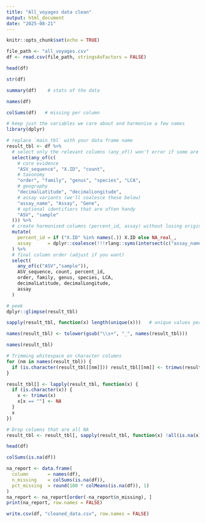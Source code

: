 ---
title: "All_voyages data clean"
output: html_document
date: "2025-08-21"
---

```{r setup, include=FALSE}
knitr::opts_chunk$set(echo = TRUE)
```


```{r}
file_path <- "all_voyages.csv"                
df <- read.csv(file_path, stringsAsFactors = FALSE)
```

```{r}
head(df)
```

```{r}
str(df)
```
```{r}
summary(df)    # stats of the data
```

```{r}
names(df)
```


```{r}
colSums(df)   # missing per column
```

```{r}
# keep just the variables we care about and harmonise a few names
library(dplyr)

# replace `main_tbl` with your data frame name
result_tbl <- df %>%
  # select only the relevant columns (any_of() won't error if some are missing)
  select(any_of(c(
    # core evidence
    "ASV_sequence", "X.ID", "count",
    # taxonomy
    "order", "family", "genus", "species", "LCA",
    # geography
    "decimalLatitude", "decimalLongitude",
    # assay variants (we'll coalesce these below)
    "assay_name", "Assay", "Gene",
    # optional identifiers that are often handy
    "ASV", "sample"
  ))) %>%
  # create harmonised columns (percent_id, assay) without losing originals
  mutate(
    percent_id = if ("X.ID" %in% names(.)) X.ID else NA_real_,
    assay      = dplyr::coalesce(!!!rlang::syms(intersect(c("assay_name","Assay","Gene"), names(.))))
  ) %>%
  # final column order (adjust if you want)
  select(
    any_of(c("ASV","sample")),
    ASV_sequence, count, percent_id,
    order, family, genus, species, LCA,
    decimalLatitude, decimalLongitude,
    assay
  )

# peek
dplyr::glimpse(result_tbl)

```


```{r}
sapply(result_tbl, function(x) length(unique(x)))   # unique values per column
```
```{r}
names(result_tbl) <- tolower(gsub("\\s+", "_", names(result_tbl)))

```


```{r}
names(result_tbl)
```
```{r}
# Trimming whitespace on character columns
for (nm in names(result_tbl)) {
  if (is.character(result_tbl[[nm]])) result_tbl[[nm]] <- trimws(result_tbl[[nm]])
}
```

```{r}
result_tbl[] <- lapply(result_tbl, function(x) {
  if (is.character(x)) {
    x <- trimws(x)
    x[x == ""] <- NA
  }
  x
})

# Drop columns that are all NA
result_tbl <- result_tbl[, sapply(result_tbl, function(x) !all(is.na(x))), drop = FALSE]
```

```{r}
head(df)
```

```{r}
colSums(is.na(df))
```
```{r}
na_report <- data.frame(
  column       = names(df),
  n_missing    = colSums(is.na(df)),
  pct_missing  = round(100 * colMeans(is.na(df)), 1)
)
na_report <- na_report[order(-na_report$n_missing), ]
print(na_report, row.names = FALSE)


```

```{r}
write.csv(df, "cleaned_data.csv", row.names = FALSE)
```

